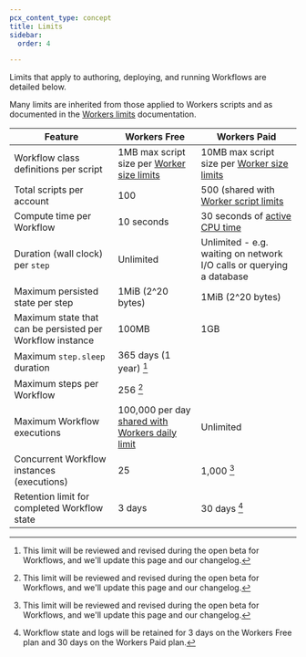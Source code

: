 ```yaml
---
pcx_content_type: concept
title: Limits
sidebar:
  order: 4

---
```



Limits that apply to authoring, deploying, and running Workflows are detailed below.

Many limits are inherited from those applied to Workers scripts and as documented in the [Workers limits](/workers/platform/limits/) documentation.

| Feature                                   | Workers Free            | Workers Paid          |
| ----------------------------------------- | ----------------------- | --------------------- |
| Workflow class definitions per script     | 1MB max script size per [Worker size limits](/workers/platform/limits/#account-plan-limits) | 10MB max script size per [Worker size limits](/workers/platform/limits/#account-plan-limits)
| Total scripts per account                 | 100 | 500 (shared with [Worker script limits](/workers/platform/limits/#account-plan-limits) |
| Compute time per Workflow                 | 10 seconds | 30 seconds of [active CPU time](/workers/platform/limits/#cpu-time) |
| Duration (wall clock) per `step`          | Unlimited | Unlimited - e.g. waiting on network I/O calls or querying a database |
| Maximum persisted state per step          | 1MiB (2^20 bytes) | 1MiB (2^20 bytes) | 
| Maximum state that can be persisted per Workflow instance | 100MB | 1GB | 
| Maximum `step.sleep` duration             | 365 days (1 year) [^1] |
| Maximum steps per Workflow                | 256 [^1] |
| Maximum Workflow executions               | 100,000 per day [shared with Workers daily limit](/workers/platform/limits/#worker-limits) | Unlimited |
| Concurrent Workflow instances (executions) | 25 | 1,000 [^1] |
| Retention limit for completed Workflow state | 3 days | 30 days [^2] |

[^1]: This limit will be reviewed and revised during the open beta for Workflows, and we'll update this page and our changelog.

[^2]: Workflow state and logs will be retained for 3 days on the Workers Free plan and 30 days on the Workers Paid plan.

<Render file="limits_increase" product="workers" />
